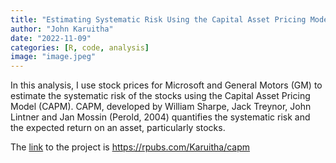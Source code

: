 ```yaml
---
title: "Estimating Systematic Risk Using the Capital Asset Pricing Model, CAPM"
author: "John Karuitha"
date: "2022-11-09"
categories: [R, code, analysis]
image: "image.jpeg"
---
```


In this analysis, I use stock prices for Microsoft and General Motors (GM) to estimate the systematic risk of the stocks using the Capital Asset Pricing Model (CAPM). CAPM, developed by William Sharpe, Jack Treynor, John Lintner and Jan Mossin (Perold, 2004) quantifies the systematic risk and the expected return on an asset, particularly stocks.

The [link](https://rpubs.com/Karuitha/capm) to the project is <https://rpubs.com/Karuitha/capm>

